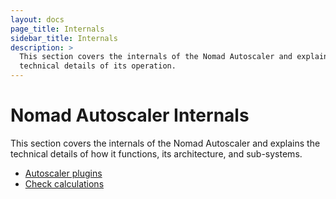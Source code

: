 ```yaml
---
layout: docs
page_title: Internals
sidebar_title: Internals
description: >
  This section covers the internals of the Nomad Autoscaler and explains
  technical details of its operation.
---
```


# Nomad Autoscaler Internals

This section covers the internals of the Nomad Autoscaler and explains the
technical details of how it functions, its architecture, and sub-systems.

- [Autoscaler plugins](/docs/autoscaxling/internals/plugins)
- [Check calculations](/docs/autoscaling/interals/checks)


